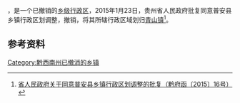 '''{{PAGENAMEBASE}}'''，是{{PRC admin/fullname|52/23/23}}一个已撤销的[[乡级行政区|乡级行政区]]，2015年1月23日，贵州省人民政府批复同意普安县乡镇行政区划调整，撤销{{PAGENAMEBASE}}，将其所辖行政区域划归[[青山镇_(普安县)|青山镇]]<ref>[http://www.gzgov.gov.cn/xxgk/jbxxgk/fgwj/zfwj/qfh/201507/t20150703_298260.html 省人民政府关于同意普安县乡镇行政区划调整的批复（黔府函〔2015〕16号）] {{webarchive|url=https://web.archive.org/web/20170906183239/http://www.gzgov.gov.cn/xxgk/jbxxgk/fgwj/zfwj/qfh/201507/t20150703_298260.html |date=2017-09-06 }}</ref>。

== 参考资料 ==

{{reflist}}

{{行政区划小作品}}

[[Category:黔西南州已撤消的乡镇|Category:黔西南州已撤消的乡镇]]